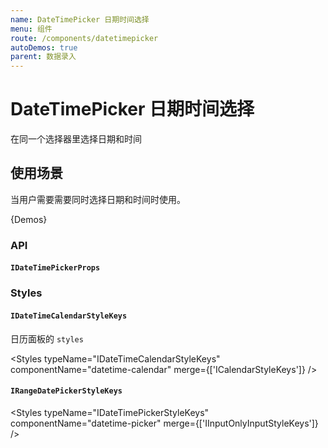 ```yaml
---
name: DateTimePicker 日期时间选择
menu: 组件
route: /components/datetimepicker
autoDemos: true
parent: 数据录入
---
```


# DateTimePicker 日期时间选择

在同一个选择器里选择日期和时间

## 使用场景

当用户需要需要同时选择日期和时间时使用。

{Demos}

### API

#### `IDateTimePickerProps`

<Props propsName="IDateTimePickerProps" />

### Styles

#### `IDateTimeCalendarStyleKeys`
日历面板的 `styles`

<Styles typeName="IDateTimeCalendarStyleKeys" componentName="datetime-calendar" merge={['ICalendarStyleKeys']}  />

#### `IRangeDatePickerStyleKeys`

<Styles typeName="IDateTimePickerStyleKeys" componentName="datetime-picker" merge={['IInputOnlyInputStyleKeys']}  />
